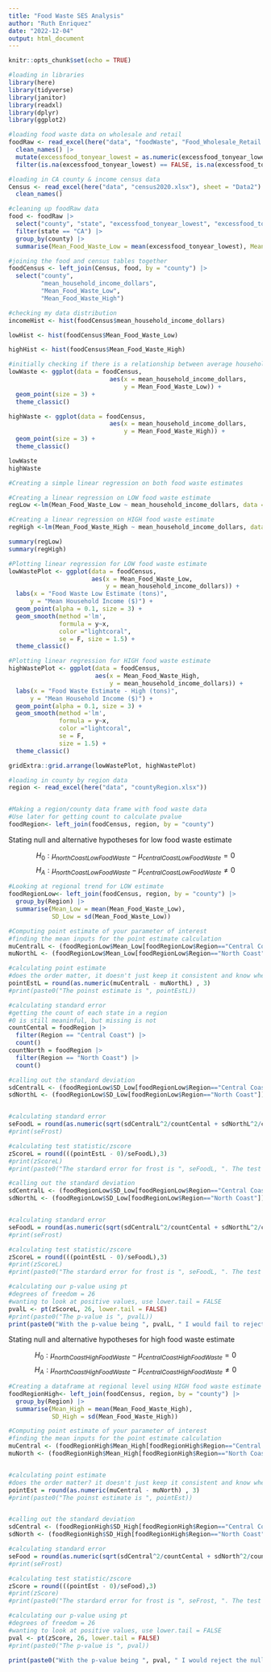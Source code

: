 ```yaml
---
title: "Food Waste SES Analysis"
author: "Ruth Enriquez"
date: "2022-12-04"
output: html_document
---
```


```r
knitr::opts_chunk$set(echo = TRUE)
```

```r
#loading in libraries
library(here)
library(tidyverse)
library(janitor)
library(readxl)
library(dplyr)
library(ggplot2)
```

```r
#loading food waste data on wholesale and retail 
foodRaw <- read_excel(here("data", "foodWaste", "Food_Wholesale_Retail.xlsx"), sheet = "Data") |> 
  clean_names() |> 
  mutate(excessfood_tonyear_lowest = as.numeric(excessfood_tonyear_lowest), excessfood_tonyear_highest = as.numeric(excessfood_tonyear_highest)) |> 
  filter(is.na(excessfood_tonyear_lowest) == FALSE, is.na(excessfood_tonyear_highest) == FALSE, county != "NULL")

#loading in CA county & income census data
Census <- read_excel(here("data", "census2020.xlsx"), sheet = "Data2") |> 
  clean_names()
```

```r
#cleaning up foodRaw data
food <- foodRaw |> 
  select("county", "state", "excessfood_tonyear_lowest", "excessfood_tonyear_highest") |> 
  filter(state == "CA") |> 
  group_by(county) |> 
  summarise(Mean_Food_Waste_Low = mean(excessfood_tonyear_lowest), Mean_Food_Waste_High = mean(excessfood_tonyear_highest))
```

```r
#joining the food and census tables together
foodCensus <- left_join(Census, food, by = "county") |> 
  select("county",
         "mean_household_income_dollars",
         "Mean_Food_Waste_Low",
         "Mean_Food_Waste_High")
```

```r
#checking my data distribution
incomeHist <- hist(foodCensus$mean_household_income_dollars)

lowHist <- hist(foodCensus$Mean_Food_Waste_Low)

highHist <- hist(foodCensus$Mean_Food_Waste_High)

```

```r
#initially checking if there is a relationship between average household income and average food waste produced
lowWaste <- ggplot(data = foodCensus,
                            aes(x = mean_household_income_dollars,
                                y = Mean_Food_Waste_Low)) +
  geom_point(size = 3) +
  theme_classic()

highWaste <- ggplot(data = foodCensus,
                            aes(x = mean_household_income_dollars,
                                y = Mean_Food_Waste_High)) +
  geom_point(size = 3) +
  theme_classic()

lowWaste
highWaste
```

```r
#Creating a simple linear regression on both food waste estimates

#Creating a linear regression on LOW food waste estimate
regLow <-lm(Mean_Food_Waste_Low ~ mean_household_income_dollars, data =foodCensus)

#Creating a linear regression on HIGH food waste estimate
regHigh <-lm(Mean_Food_Waste_High ~ mean_household_income_dollars, data =foodCensus)

summary(regLow)
summary(regHigh)
```

```r
#Plotting linear regression for LOW food waste estimate
lowWastePlot <- ggplot(data = foodCensus,
                       aes(x = Mean_Food_Waste_Low,
                           y = mean_household_income_dollars)) +
  labs(x = "Food Waste Low Estimate (tons)",
      y = "Mean Household Income ($)") +
  geom_point(alpha = 0.1, size = 3) + 
  geom_smooth(method ='lm', 
              formula = y~x, 
              color ="lightcoral", 
              se = F, size = 1.5) +
  theme_classic()

#Plotting linear regression for HIGH food waste estimate
highWastePlot <- ggplot(data = foodCensus,
                        aes(x = Mean_Food_Waste_High,
                            y = mean_household_income_dollars)) +
  labs(x = "Food Waste Estimate - High (tons)",
      y = "Mean Household Income ($)") +
  geom_point(alpha = 0.1, size = 3) + 
  geom_smooth(method ='lm',
              formula = y~x,
              color ="lightcoral",
              se = F,
              size = 1.5) +
  theme_classic()

gridExtra::grid.arrange(lowWastePlot, highWastePlot)
```

```r
#loading in county by region data
region <- read_excel(here("data", "countyRegion.xlsx"))


#Making a region/county data frame with food waste data
#Use later for getting count to calculate pvalue
foodRegion<- left_join(foodCensus, region, by = "county")

```


Stating null and alternative hypotheses for low food waste estimate

$$H_{0}: \mu_{northCoastLowFoodWaste} - \mu_{centralCoastLowFoodWaste} = 0$$ $$H_{A}: \mu_{northCoastLowFoodWaste} - \mu_{centralCoastLowFoodWaste} \neq 0$$

```r
#Looking at regional trend for LOW estimate
foodRegionLow<- left_join(foodCensus, region, by = "county") |> 
  group_by(Region) |> 
  summarise(Mean_Low = mean(Mean_Food_Waste_Low),
            SD_Low = sd(Mean_Food_Waste_Low))

#Computing point estimate of your parameter of interest
#finding the mean inputs for the point estimate calculation
muCentralL <- (foodRegionLow$Mean_Low[foodRegionLow$Region=="Central Coast"])
muNorthL <- (foodRegionLow$Mean_Low[foodRegionLow$Region=="North Coast"])

#calculating point estimate
#does the order matter, it doesn't just keep it consistent and know where in the graph you're looking at data.
pointEstL = round(as.numeric(muCentralL - muNorthL) , 3)
#print(paste0("The poinst estimate is ", pointEstL))

#calculating standard error
#getting the count of each state in a region
#0 is still meaninful, but missing is not
countCental = foodRegion |> 
  filter(Region == "Central Coast") |> 
  count()
countNorth = foodRegion |> 
  filter(Region == "North Coast") |> 
  count()

#calling out the standard deviation
sdCentralL <- (foodRegionLow$SD_Low[foodRegionLow$Region=="Central Coast"])
sdNorthL <- (foodRegionLow$SD_Low[foodRegionLow$Region=="North Coast"])


#calculating standard error
seFoodL = round(as.numeric(sqrt(sdCentralL^2/countCental + sdNorthL^2/countNorth)),3)
#print(seFrost)

#calculating test statistic/zscore
zScoreL = round(((pointEstL - 0)/seFoodL),3)
#print(zScoreL)
#print(paste0("The stardard error for frost is ", seFoodL, ". The test statistic or zscore is ", zScoreL))

#calling out the standard deviation
sdCentralL <- (foodRegionLow$SD_Low[foodRegionLow$Region=="Central Coast"])
sdNorthL <- (foodRegionLow$SD_Low[foodRegionLow$Region=="North Coast"])


#calculating standard error
seFoodL = round(as.numeric(sqrt(sdCentralL^2/countCental + sdNorthL^2/countNorth)),3)
#print(seFrost)

#calculating test statistic/zscore
zScoreL = round(((pointEstL - 0)/seFoodL),3)
#print(zScoreL)
#print(paste0("The stardard error for frost is ", seFoodL, ". The test statistic or zscore is ", zScoreL))

#calculating our p-value using pt
#degrees of freedom = 26
#wanting to look at positive values, use lower.tail = FALSE
pvalL <- pt(zScoreL, 26, lower.tail = FALSE)
#print(paste0("The p-value is ", pvalL))
print(paste0("With the p-value being ", pvalL, " I would fail to reject the null hypothesis because of p-value is less than our alpha"))

```

Stating null and alternative hypotheses for high food waste estimate

$$H_{0}: \mu_{northCoastHighFoodWaste} - \mu_{centralCoastHighFoodWaste} = 0$$ $$H_{A}: \mu_{northCoastHighFoodWaste} - \mu_{centralCoastHighFoodWaste} \neq 0$$

```r
#Creating a dataframe at regional level using HIGH food waste estimate
foodRegionHigh<- left_join(foodCensus, region, by = "county") |> 
  group_by(Region) |> 
  summarise(Mean_High = mean(Mean_Food_Waste_High),
            SD_High = sd(Mean_Food_Waste_High))

#Computing point estimate of your parameter of interest
#finding the mean inputs for the point estimate calculation
muCentral <- (foodRegionHigh$Mean_High[foodRegionHigh$Region=="Central Coast"])
muNorth <- (foodRegionHigh$Mean_High[foodRegionHigh$Region=="North Coast"])


#calculating point estimate
#does the order matter? it doesn't just keep it consistent and know where in the graph you're looking at data.
pointEst = round(as.numeric(muCentral - muNorth) , 3)
#print(paste0("The poinst estimate is ", pointEst))


#calling out the standard deviation
sdCentral <- (foodRegionHigh$SD_High[foodRegionHigh$Region=="Central Coast"])
sdNorth <- (foodRegionHigh$SD_High[foodRegionHigh$Region=="North Coast"])

#calculating standard error
seFood = round(as.numeric(sqrt(sdCentral^2/countCental + sdNorth^2/countNorth)),3)
#print(seFrost)

#calculating test statistic/zscore
zScore = round(((pointEst - 0)/seFood),3)
#print(zScore)
#print(paste0("The stardard error for frost is ", seFrost, ". The test statistic or zscore is ", zScore))

#calculating our p-value using pt
#degrees of freedom = 26
#wanting to look at positive values, use lower.tail = FALSE
pval <- pt(zScore, 26, lower.tail = FALSE)
#print(paste0("The p-value is ", pval))

print(paste0("With the p-value being ", pval, " I would reject the null hypothesis because of p-value is less than our alpha"))
```


